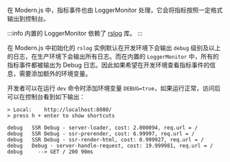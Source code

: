 在 Modern.js 中，指标事件也由 LoggerMonitor 处理，它会将指标按照一定格式输出到控制台。

:::info
内置的 LoggerMonitor 依赖了 [rslog](https://www.npmjs.com/package/rslog) 库。
:::

在 Modern.js 中初始化的 `rslog` 实例默认在开发环境下会输出 `debug` 级别及以上的日志，在生产环境下会输出所有日志。而在内置的 `LoggerMonitor` 中，所有的指标事件都被输出为 Debug 日志。因此如果希望在开发环境查看指标事件的信息，需要添加额外的环境变量。

开发者可以在运行 `dev` 命令时添加环境变量 `DEBUG=true`，如果运行正常，访问后可以在控制台看到如下输出：

```shell
> Local:    http://localhost:8080/
> press h + enter to show shortcuts

debug   SSR Debug - server-loader, cost: 2.000094, req.url = /
debug   SSR Debug - ssr-prerender, cost: 6.99997, req.url = /
debug   SSR Debug - ssr-render-html, cost: 0.999927, req.url = /
debug   Debug - server-handle-request, cost: 19.999981, req.url = /
debug     --> GET / 200 90ms
```
